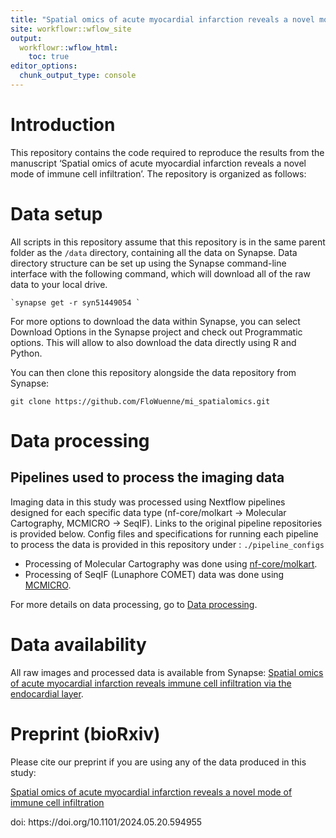 ```yaml
---
title: "Spatial omics of acute myocardial infarction reveals a novel mode of immune cell infiltration"
site: workflowr::wflow_site
output:
  workflowr::wflow_html:
    toc: true
editor_options:
  chunk_output_type: console
---   
```


# Introduction

This repository contains the code required to reproduce the results from the manuscript 'Spatial omics of acute myocardial infarction reveals a novel mode of immune cell infiltration'. The repository is organized as follows:

# Data setup

All scripts in this repository assume that this repository is in the same parent folder as the `/data` directory, containing all the data on Synapse. Data directory structure can be set up using the Synapse command-line interface with the following command, which will download all of the raw data to your local drive.

```         
`synapse get -r syn51449054 `
```

For more options to download the data within Synapse, you can select Download Options in the Synapse project and check out Programmatic options. This will allow to also download the data directly using R and Python.

You can then clone this repository alongside the data repository from Synapse:

```         
git clone https://github.com/FloWuenne/mi_spatialomics.git
```

# Data processing

## Pipelines used to process the imaging data

Imaging data in this study was processed using Nextflow pipelines designed for each specific data type (nf-core/molkart -> Molecular Cartography, MCMICRO -> SeqIF). Links to the original pipeline repositories is provided below. Config files and specifications for running each pipeline to process the data is provided in this repository under : `./pipeline_configs`

-   Processing of Molecular Cartography was done using [nf-core/molkart](https://nf-co.re/molkart).
-   Processing of SeqIF (Lunaphore COMET) data was done using [MCMICRO](https://mcmicro.org/).

For more details on data processing, go to [Data processing](./analysis/data_processing.Rmd).

# Data availability

All raw images and processed data is available from Synapse: [Spatial omics of acute myocardial infarction reveals immune cell infiltration via the endocardial layer](https://www.synapse.org/#!Synapse:syn51449054/wiki/622109).

# Preprint (bioRxiv)

Please cite our preprint if you are using any of the data produced in this study:
  
[Spatial omics of acute myocardial infarction reveals a novel mode of immune cell infiltration](https://www.biorxiv.org/content/10.1101/2024.05.20.594955v1.abstract)

doi: https://doi.org/10.1101/2024.05.20.594955
